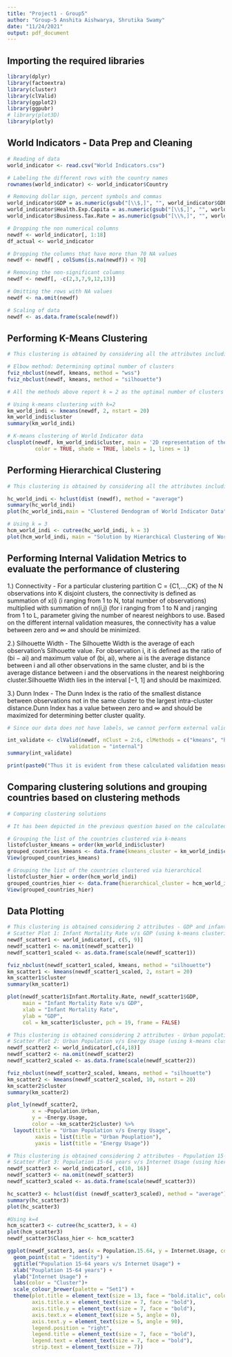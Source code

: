 ```yaml
---
title: "Project1 - Group5"
author: "Group-5 Anshita Aishwarya, Shrutika Swamy"
date: "11/24/2021"
output: pdf_document
---
```


## Importing the required libraries

```r
library(dplyr)
library(factoextra)
library(cluster)
library(clValid)
library(ggplot2)
library(ggpubr)
# library(plot3D)
library(plotly)
```


## World Indicators - Data Prep and Cleaning

```r

# Reading of data 
world_indicator <- read.csv("World Indicators.csv")

# Labeling the different rows with the country names
rownames(world_indicator) <- world_indicator$Country

# Removing dollar sign, percent symbols and commas
world_indicator$GDP = as.numeric(gsub("[\\$,]", "", world_indicator$GDP))
world_indicator$Health.Exp.Capita = as.numeric(gsub("[\\$,]", "", world_indicator$Health.Exp.Capita))
world_indicator$Business.Tax.Rate = as.numeric(gsub("[\\%,]", "", world_indicator$Business.Tax.Rate))

# Dropping the non numerical columns
newdf <- world_indicator[, 1:18]
df_actual <- world_indicator

# Dropping the columns that have more than 70 NA values
newdf <- newdf[ , colSums(is.na(newdf)) < 70]

# Removing the non-significant columns
newdf <- newdf[, -c(2,3,7,9,12,13)]

# Omitting the rows with NA values
newdf <- na.omit(newdf)

# Scaling of data
newdf <- as.data.frame(scale(newdf))

```

## Performing K-Means Clustering

```r
# This clustering is obtained by considering all the attributes including birth rate, GDP, health expenditure, infant mortality rate, life expectancy (males and females) and population (different age groups)

# Elbow method: Determining optimal number of clusters
fviz_nbclust(newdf, kmeans, method = "wss")
fviz_nbclust(newdf, kmeans, method = "silhouette")

# All the methods above report k = 2 as the optimal number of clusters

# Using k-means clustering with k=2
km_world_indi <- kmeans(newdf, 2, nstart = 20)
km_world_indi$cluster
summary(km_world_indi)

# K-means clustering of World Indicator data
clusplot(newdf, km_world_indi$cluster, main = '2D representation of the Cluster solution',
         color = TRUE, shade = TRUE, labels = 1, lines = 1)

```

## Performing Hierarchical Clustering

```r

# This clustering is obtained by considering all the attributes including birth rate, GDP, health expenditure, infant mortality rate, life expectancy (males and females) and population (different age groups)

hc_world_indi <- hclust(dist (newdf), method = "average")
summary(hc_world_indi)
plot(hc_world_indi,main = "Clustered Dendogram of World Indicator Data")

# Using k = 3
hcm_world_indi <- cutree(hc_world_indi, k = 3)
plot(hcm_world_indi, main = "Solution by Hierarchical Clustering of World Indicator")

```

## Performing Internal Validation Metrics to evaluate the performance of clustering

1.) Connectivity - For a particular clustering partition C = {C1,...,CK} of the N observations into K disjoint clusters, the connectivity is defined as summation of x(i) (i ranging from 1 to N, total number of observations) multiplied with summation of nn(i,j)
(for i ranging from 1 to N and j ranging from 1 to L, parameter giving the number of nearest neighbors to use. Based on the different internal validation measures, the  connectivity has a value between zero and ∞ and should be minimized.

2.) Silhouette Width - The Silhouette Width is the average of each observation’s Silhouette value. For observation i, it is defined as the ratio of (bi − ai) and maximum value of (bi, ai), where ai is the average distance between i and all other observations in the same cluster, and bi is the average distance between i and the observations in the nearest neighboring cluster.Silhouette Width lies in the interval [−1, 1] and should be maximized.

3.) Dunn Index - The Dunn Index is the ratio of the smallest distance between observations not in the same cluster to the largest intra-cluster distance.Dunn Index has a value between zero and ∞ and should be maximized for determining better cluster quality.

```r
# Since our data does not have labels, we cannot perform external validation

int_validate <- clValid(newdf, nClust = 2:6, clMethods = c("kmeans", "hierarchical"),
                    validation = "internal")
summary(int_validate)

print(paste0("Thus it is evident from these calculated validation measures that hierarchical clustering has a better cluster quality as compared to k-means"))

```

## Comparing clustering solutions and grouping countries based on clustering methods

```r

# Comparing clustering solutions

# It has been depicted in the previous question based on the calculated validation measures that hierarchical clustering has a better cluster quality as compared to k-means"))

# Grouping the list of the countries clustered via k-means
listofcluster_kmeans = order(km_world_indi$cluster)
grouped_countries_kmeans <- data.frame(kmeans_cluster = km_world_indi$cluster[listofcluster_kmeans])
View(grouped_countries_kmeans)

# Grouping the list of the countries clustered via hierarchical
listofcluster_hier = order(hcm_world_indi)
grouped_countries_hier <- data.frame(hierarchical_cluster = hcm_world_indi[listofcluster_hier])
View(grouped_countries_hier)

```

## Data Plotting

```r

# This clustering is obtained considering 2 attributes - GDP and infant mortality rate
# Scatter Plot 1: Infant Mortality Rate v/s GDP (using k-means clustering)
newdf_scatter1 <- world_indicator[, c(5, 9)]
newdf_scatter1 <- na.omit(newdf_scatter1)
newdf_scatter1_scaled <- as.data.frame(scale(newdf_scatter1))

fviz_nbclust(newdf_scatter1_scaled, kmeans, method = "silhouette")
km_scatter1 <- kmeans(newdf_scatter1_scaled, 2, nstart = 20)
km_scatter1$cluster
summary(km_scatter1)

plot(newdf_scatter1$Infant.Mortality.Rate, newdf_scatter1$GDP, 
     main = "Infant Mortality Rate v/s GDP",
     xlab = "Infant Mortality Rate",
     ylab = "GDP", 
     col = km_scatter1$cluster, pch = 19, frame = FALSE)

# This clustering is obtained considering 2 attributes - Urban population and energy usage
# Scatter Plot 2: Urban Population v/s Energy Usage (using k-means clustering)
newdf_scatter2 <- world_indicator[,c(4,18)]
newdf_scatter2 <- na.omit(newdf_scatter2)
newdf_scatter2_scaled <- as.data.frame(scale(newdf_scatter2))

fviz_nbclust(newdf_scatter2_scaled, kmeans, method = "silhouette")
km_scatter2 <- kmeans(newdf_scatter2_scaled, 10, nstart = 20)
km_scatter2$cluster
summary(km_scatter2)

plot_ly(newdf_scatter2,
        x = ~Population.Urban,
        y = ~Energy.Usage,
        color = ~km_scatter2$cluster) %>% 
  layout(title = "Urban Population v/s Energy Usage",
         xaxis = list(title = "Urban Pouplation"),
         yaxis = list(title = "Energy Usage"))

# This clustering is obtained considering 2 attributes - Population 15-64 years and internet usage
# Scatter Plot 3: Population 15-64 years v/s Internet Usage (using hierarchical clustering)
newdf_scatter3 <- world_indicator[, c(10, 16)]
newdf_scatter3 <- na.omit(newdf_scatter3)
newdf_scatter3_scaled <- as.data.frame(scale(newdf_scatter3))

hc_scatter3 <- hclust(dist (newdf_scatter3_scaled), method = "average")
summary(hc_scatter3)
plot(hc_scatter3)

#Using k=4
hcm_scatter3 <- cutree(hc_scatter3, k = 4)
plot(hcm_scatter3)
newdf_scatter3$Class_hier <- hcm_scatter3

ggplot(newdf_scatter3, aes(x = Population.15.64, y = Internet.Usage, color = as.factor(Class_hier))) +
  geom_point(stat = "identity") +
  ggtitle("Population 15-64 years v/s Internet Usage") +
  xlab("Pouplation 15-64 years") +
  ylab("Internet Usage") +
  labs(color = "Cluster")+
  scale_colour_brewer(palette = "Set1") +
  theme(plot.title = element_text(size = 13, face = "bold.italic", color = "black", hjust = 0.5),
        axis.title.x = element_text(size = 7, face = "bold"),
        axis.title.y = element_text(size = 7, face = "bold"),
        axis.text.x = element_text(size = 5, angle = 0),
        axis.text.y = element_text(size = 5, angle = 90),
        legend.position = "right",
        legend.title = element_text(size = 7, face = "bold"),
        legend.text = element_text(size = 7, face = "bold"),
        strip.text = element_text(size = 7))
```